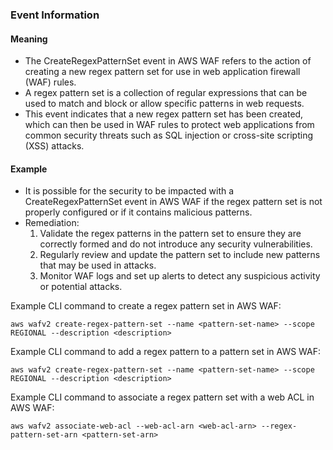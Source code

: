 
### Event Information

#### Meaning

- The CreateRegexPatternSet event in AWS WAF refers to the action of creating a new regex pattern set for use in web application firewall (WAF) rules.
- A regex pattern set is a collection of regular expressions that can be used to match and block or allow specific patterns in web requests.
- This event indicates that a new regex pattern set has been created, which can then be used in WAF rules to protect web applications from common security threats such as SQL injection or cross-site scripting (XSS) attacks.

#### Example

- It is possible for the security to be impacted with a CreateRegexPatternSet event in AWS WAF if the regex pattern set is not properly configured or if it contains malicious patterns.
- Remediation: 
  1. Validate the regex patterns in the pattern set to ensure they are correctly formed and do not introduce any security vulnerabilities.
  2. Regularly review and update the pattern set to include new patterns that may be used in attacks.
  3. Monitor WAF logs and set up alerts to detect any suspicious activity or potential attacks.

Example CLI command to create a regex pattern set in AWS WAF:
```
aws wafv2 create-regex-pattern-set --name <pattern-set-name> --scope REGIONAL --description <description>
```

Example CLI command to add a regex pattern to a pattern set in AWS WAF:
```
aws wafv2 create-regex-pattern-set --name <pattern-set-name> --scope REGIONAL --description <description>
```

Example CLI command to associate a regex pattern set with a web ACL in AWS WAF:
```
aws wafv2 associate-web-acl --web-acl-arn <web-acl-arn> --regex-pattern-set-arn <pattern-set-arn>
```

